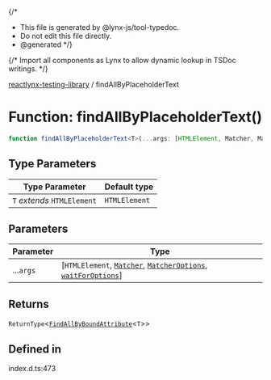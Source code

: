 {/*
* This file is generated by @lynx-js/tool-typedoc.
* Do not edit this file directly.
* @generated
*/}

{/* Import all components as Lynx to allow dynamic lookup in TSDoc writings. */}


[reactlynx-testing-library](/api/reactlynx-testing-library/index.mdx) / findAllByPlaceholderText

# Function: findAllByPlaceholderText()

```ts
function findAllByPlaceholderText<T>(...args: [HTMLElement, Matcher, MatcherOptions, waitForOptions]): ReturnType<FindAllByBoundAttribute<T>>
```

## Type Parameters

| Type Parameter | Default type |
| ------ | ------ |
| `T` *extends* `HTMLElement` | `HTMLElement` |

## Parameters

| Parameter | Type |
| ------ | ------ |
| ...`args` | [`HTMLElement`, [`Matcher`](/api/reactlynx-testing-library/TypeAlias.Matcher.mdx), [`MatcherOptions`](/api/reactlynx-testing-library/Interface.MatcherOptions.mdx), [`waitForOptions`](/api/reactlynx-testing-library/Interface.waitForOptions.mdx)] |

## Returns

`ReturnType`\<[`FindAllByBoundAttribute`](/api/reactlynx-testing-library/TypeAlias.FindAllByBoundAttribute.mdx)\<`T`\>\>

## Defined in

index.d.ts:473
